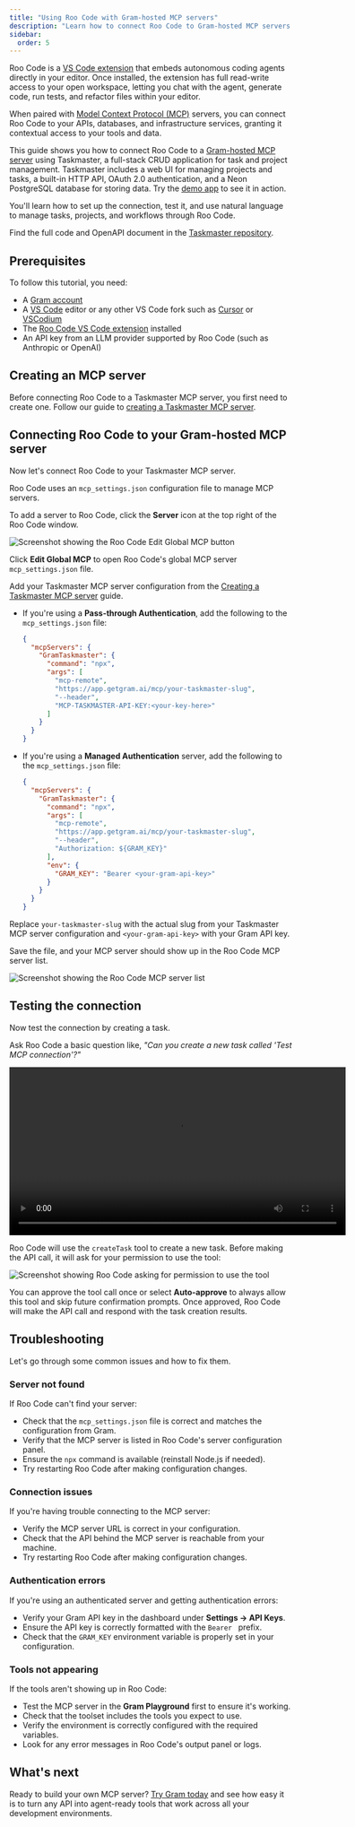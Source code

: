 ```yaml
---
title: "Using Roo Code with Gram-hosted MCP servers"
description: "Learn how to connect Roo Code to Gram-hosted MCP servers to give your AI coding assistant access to your APIs and tools in VS Code."
sidebar:
  order: 5
---
```


Roo Code is a [VS Code extension](https://marketplace.visualstudio.com/items?itemName=RooVeterinaryInc.roo-cline) that embeds autonomous coding agents directly in your editor. Once installed, the extension has full read-write access to your open workspace, letting you chat with the agent, generate code, run tests, and refactor files within your editor.

When paired with [Model Context Protocol (MCP)](https://modelcontextprotocol.io/) servers, you can connect Roo Code to your APIs, databases, and infrastructure services, granting it contextual access to your tools and data.

This guide shows you how to connect Roo Code to a [Gram-hosted MCP server](/blog/release-gram-beta) using Taskmaster, a full-stack CRUD application for task and project management. Taskmaster includes a web UI for managing projects and tasks, a built-in HTTP API, OAuth 2.0 authentication, and a Neon PostgreSQL database for storing data. Try the [demo app](https://taskmaster-speakeasyapi.vercel.app/) to see it in action.

You'll learn how to set up the connection, test it, and use natural language to manage tasks, projects, and workflows through Roo Code.

Find the full code and OpenAPI document in the [Taskmaster repository](https://github.com/speakeasy-api/taskmaster).

## Prerequisites

To follow this tutorial, you need:

- A [Gram account](https://app.getgram.ai)
- A [VS Code](https://code.visualstudio.com/) editor or any other VS Code fork such as [Cursor](https://www.cursor.com/) or [VSCodium](https://vscodium.com/)
- The [Roo Code VS Code extension](https://marketplace.visualstudio.com/items?itemName=RooVeterinaryInc.roo-cline) installed
- An API key from an LLM provider supported by Roo Code (such as Anthropic or OpenAI)

## Creating an MCP server

Before connecting Roo Code to a Taskmaster MCP server, you first need to create one. Follow our guide to [creating a Taskmaster MCP server](/docs/gram/examples/creating-taskmaster-mcp-server).

## Connecting Roo Code to your Gram-hosted MCP server

Now let's connect Roo Code to your Taskmaster MCP server.

Roo Code uses an `mcp_settings.json` configuration file to manage MCP servers.

To add a server to Roo Code, click the **Server** icon at the top right of the Roo Code window.

![Screenshot showing the Roo Code Edit Global MCP button](/assets/docs/gram/img/guides/mcp-installing-roo-code/roo-code-mcp-button.png)

Click **Edit Global MCP** to open Roo Code's global MCP server `mcp_settings.json` file.

Add your Taskmaster MCP server configuration from the [Creating a Taskmaster MCP server](/docs/gram/examples/creating-taskmaster-mcp-server) guide.

- If you're using a **Pass-through Authentication**, add the following to the `mcp_settings.json` file:

    ```json
    {
      "mcpServers": {
        "GramTaskmaster": {
          "command": "npx",
          "args": [
            "mcp-remote",
            "https://app.getgram.ai/mcp/your-taskmaster-slug",
            "--header",
            "MCP-TASKMASTER-API-KEY:<your-key-here>"
          ]
        }
      }
    }
    ```

- If you're using a **Managed Authentication** server, add the following to the `mcp_settings.json` file:

    ```json
    {
      "mcpServers": {
        "GramTaskmaster": {
          "command": "npx",
          "args": [
            "mcp-remote",
            "https://app.getgram.ai/mcp/your-taskmaster-slug",
            "--header",
            "Authorization: ${GRAM_KEY}"
          ],
          "env": {
            "GRAM_KEY": "Bearer <your-gram-api-key>"
          }
        }
      }
    }
    ```

Replace `your-taskmaster-slug` with the actual slug from your Taskmaster MCP server configuration and `<your-gram-api-key>` with your Gram API key.

Save the file, and your MCP server should show up in the Roo Code MCP server list.

![Screenshot showing the Roo Code MCP server list](/assets/docs/gram/img/guides/mcp-installing-roo-code/roo-code-installed-server.png)

## Testing the connection

Now test the connection by creating a task.

Ask Roo Code a basic question like, *"Can you create a new task called 'Test MCP connection'?"*

<video width="600" controls>
  <source src="/assets/docs/gram/videos/roo-code-get-tasks.mp4" type="video/mp4" />
    Your browser does not support the video tag.
</video>

Roo Code will use the `createTask` tool to create a new task. Before making the API call, it will ask for your permission to use the tool:

![Screenshot showing Roo Code asking for permission to use the tool](/assets/docs/gram/img/guides/mcp-installing-roo-code/roo-code-tool-permission.png)

You can approve the tool call once or select **Auto-approve** to always allow this tool and skip future confirmation prompts. Once approved, Roo Code will make the API call and respond with the task creation results.

## Troubleshooting

Let's go through some common issues and how to fix them.

### Server not found

If Roo Code can't find your server:

- Check that the `mcp_settings.json` file is correct and matches the configuration from Gram.
- Verify that the MCP server is listed in Roo Code's server configuration panel.
- Ensure the `npx` command is available (reinstall Node.js if needed).
- Try restarting Roo Code after making configuration changes.

### Connection issues

If you're having trouble connecting to the MCP server:

- Verify the MCP server URL is correct in your configuration.
- Check that the API behind the MCP server is reachable from your machine.
- Try restarting Roo Code after making configuration changes.

### Authentication errors

If you're using an authenticated server and getting authentication errors:

- Verify your Gram API key in the dashboard under **Settings -> API Keys**.
- Ensure the API key is correctly formatted with the `Bearer ` prefix.
- Check that the `GRAM_KEY` environment variable is properly set in your configuration.

### Tools not appearing

If the tools aren't showing up in Roo Code:

- Test the MCP server in the **Gram Playground** first to ensure it's working.
- Check that the toolset includes the tools you expect to use.
- Verify the environment is correctly configured with the required variables.
- Look for any error messages in Roo Code's output panel or logs.

## What's next

Ready to build your own MCP server? [Try Gram today](/product/gram) and see how easy it is to turn any API into agent-ready tools that work across all your development environments.

